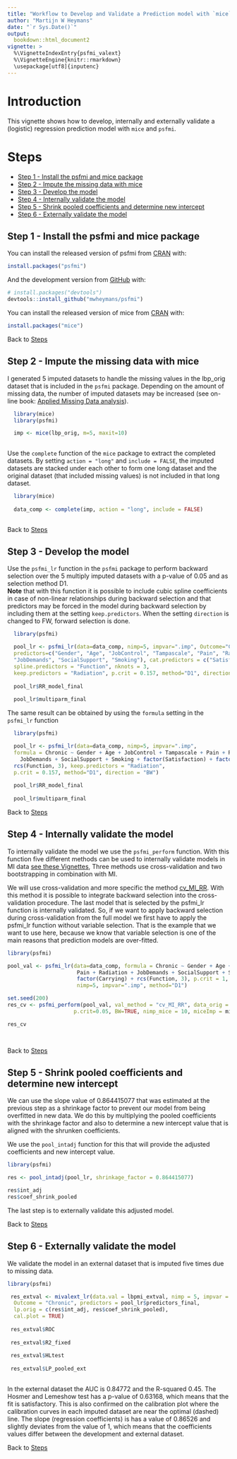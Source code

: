 ```yaml
---
title: "Workflow to Develop and Validate a Prediction model with `mice` and `psfmi`"
author: "Martijn W Heymans"
date: "`r Sys.Date()`"
output:
  bookdown::html_document2
vignette: >
  %\VignetteIndexEntry{psfmi_valext}
  %\VignetteEngine{knitr::rmarkdown}
  \usepackage[utf8]{inputenc}
---
```


# Introduction {-}

This vignette shows how to develop, internally and externally validate
a (logistic) regression prediction model with `mice` and `psfmi`.

# Steps {-}

   + [Step 1 - Install the psfmi and mice package]
   + [Step 2 - Impute the missing data with mice]
   + [Step 3 - Develop the model] 
   + [Step 4 - Internally validate the model]
   + [Step 5 - Shrink pooled coefficients and determine new intercept]
   + [Step 6 - Externally validate the model]
   

## Step 1 - Install the psfmi and mice package {-}

You can install the released version of psfmi from [CRAN](https://CRAN.R-project.org) with:

``` r
install.packages("psfmi")
```
And the development version from [GitHub](https://github.com/) with:

``` r
# install.packages("devtools")
devtools::install_github("mwheymans/psfmi")
```
You can install the released version of mice from [CRAN](https://CRAN.R-project.org) with:

``` r
install.packages("mice")

``` 

Back to [Steps]

## Step 2 - Impute the missing data with mice {-}

I generated 5 imputed datasets to handle the missing values in the lbp_orig dataset that is
included in the `psfmi` package. Depending on the amount of missing data, the number of imputed 
datasets may be increased (see on-line book: 
[Applied Missing Data analysis](https://bookdown.org/mwheymans/bookmi/multiple-imputation.html#number-of-imputed-datasets-and-iterations)). 

```r

  library(mice)
  library(psfmi)

  imp <- mice(lbp_orig, m=5, maxit=10) 
  
```

Use the `complete` function of the `mice` package to extract the completed datasets. By 
setting `action = "long"` and `include = FALSE`, the imputed datasets are stacked under
each other to form one long dataset and the original dataset (that included missing 
values) is not included in that long dataset.

```r

  library(mice)
  
  data_comp <- complete(imp, action = "long", include = FALSE)
  
```

Back to [Steps]

## Step 3 - Develop the model {-}

Use the `psfmi_lr` function in the `psfmi` package to perform backward selection over
the 5 multiply imputed datasets with a p-value of 0.05 and as selection method D1.  
**Note** that with this function it is possible to include cubic spline coefficients in case
of non-linear relationships during backward selection and that predictors may be forced 
in the model during backward selection by including them at the setting `keep.predictors`.
When the setting `direction` is changed to FW, forward selection is done.

```r

  library(psfmi)

  pool_lr <- psfmi_lr(data=data_comp, nimp=5, impvar=".imp", Outcome="Chronic",
  predictors=c("Gender", "Age", "JobControl", "Tampascale", "Pain", "Radiation",
  "JobDemands", "SocialSupport", "Smoking"), cat.predictors = c("Satisfaction", "Carrying"), 
  spline.predictors = "Function", nknots = 3,  
  keep.predictors = "Radiation", p.crit = 0.157, method="D1", direction = "BW")
  
  pool_lr$RR_model_final
  
  pool_lr$multiparm_final

```

The same result can be obtained by using the `formula` setting in the `psfmi_lr` function 

```r

  library(psfmi)

  pool_lr <- psfmi_lr(data=data_comp, nimp=5, impvar=".imp", 
  formula = Chronic ~ Gender + Age + JobControl + Tampascale + Pain + Radiation +
    JobDemands + SocialSupport + Smoking + factor(Satisfaction) + factor(Carrying) + 
  rcs(Function, 3), keep.predictors = "Radiation", 
  p.crit = 0.157, method="D1", direction = "BW")
  
  pool_lr$RR_model_final
  
  pool_lr$multiparm_final

```

Back to [Steps]

## Step 4 - Internally validate the model {-}

To internally validate the model we use the `psfmi_perform` function. With this function five different
methods can be used to internally validate models in MI data [see these Vignettes](https://mwheymans.github.io/psfmi/articles/),
Three methods use cross-validation and two bootstrapping in combination with MI.

We will use cross-validation and more specific the method [cv_MI_RR](https://mwheymans.github.io/psfmi/articles/cv_MI_RR.html). With this method it is possible
to integrate backward selection into the cross-validation procedure. The last model that is selected 
by the psfmi_lr function is internally validated. So, if we want to apply backward selection during 
cross-validation from the full model we first have to apply the psfmi_lr function without variable 
selection. That is the example that we want to use here, because we know that variable selection 
is one of the main reasons that prediction models are over-fitted.

```r

library(psfmi)

pool_val <- psfmi_lr(data=data_comp, formula = Chronic ~ Gender + Age + JobControl + Tampascale + 
                      Pain + Radiation + JobDemands + SocialSupport + Smoking + factor(Satisfaction) + 
                      factor(Carrying) + rcs(Function, 3), p.crit = 1, direction="BW",
                      nimp=5, impvar=".imp", method="D1")

set.seed(200)
res_cv <- psfmi_perform(pool_val, val_method = "cv_MI_RR", data_orig = lbp_orig, folds = 3,
                     p.crit=0.05, BW=TRUE, nimp_mice = 10, miceImp = miceImp, printFlag = FALSE)

res_cv

  
```

Back to [Steps]

## Step 5 - Shrink pooled coefficients and determine new intercept {-}

We can use the slope value of 0.864415077 that was estimated at the previous step as a 
shrinkage factor to prevent our model from being overfitted in new data. 
We do this by multiplying the pooled coefficients with the shrinkage factor and 
also to determine a new intercept value that is aligned with the shrunken coefficients.

We use the `pool_intadj` function for this that will provide the adjusted coefficients and 
new intercept value.

```r

library(psfmi)

res <- pool_intadj(pool_lr, shrinkage_factor = 0.864415077)

res$int_adj
res$coef_shrink_pooled

```

The last step is to externally validate this adjusted model.

Back to [Steps]

## Step 6 - Externally validate the model {-}

We validate the model in an external dataset that is imputed five times
due to missing data. 

```r

library(psfmi)

 res_extval <- mivalext_lr(data.val = lbpmi_extval, nimp = 5, impvar = "Impnr",
  Outcome = "Chronic", predictors = pool_lr$predictors_final,
  lp.orig = c(res$int_adj, res$coef_shrink_pooled),
  cal.plot = TRUE)
 
 res_extval$ROC
 
 res_extval$R2_fixed
 
 res_extval$HLtest
 
 res_extval$LP_pooled_ext
 
```

In the external dataset the AUC is 0.84772 and the R-squared 0.45. The
Hosmer and Lemeshow test has a p-value of 0.63168, which means that
the fit is satisfactory. This is also confirmed on the calibration plot
where the calibration curves in each imputed dataset are near the optimal (dashed)
line. The slope (regression coefficients) is has a value of 0.86526 and slightly 
deviates from the value of 1, which means that the coefficients values differ 
between the development and external dataset.

Back to [Steps]

